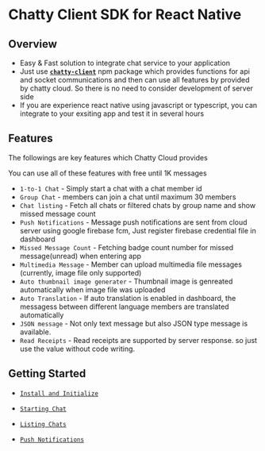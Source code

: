 # Chatty Client SDK for React Native


## Overview

- Easy & Fast solution to integrate chat service to your application 
- Just use <b>[`chatty-client`](https://www.npmjs.com/package/chatty-client)</b> npm package which provides functions for api and socket communications and then can use all features by provided by chatty cloud. So there is no need to consider development of server side
- If you are experience react native using javascript or typescript, you can integrate to your exsiting app and test it in several hours









## Features

The followings are key features which Chatty Cloud provides

<InfoBlock type="note">
  You can use all of these features with free until 1K messages
</InfoBlock>

- `1-to-1 Chat` - Simply start a chat with a chat member id
- `Group Chat` - members can join a chat until maximum 30 members
- `Chat listing` - Fetch all chats or filtered chats by group name and show missed message count
- `Push Notifications` - Message push notifications are sent from cloud server using google firebase fcm, Just register firebase credential file in dashboard
- `Missed Message Count` - Fetching badge count number for missed message(unread) when entering app
- `Multimedia Message` - Member can upload multimedia file messages (currently, image file only supported)
- `Auto thumbnail image generater` - Thumbnail image is genreated automatically when image file was uploaded
- `Auto Translation` - If auto translation is enabled in dashboard, the messagess between different language members are translated automatically
- `JSON message` - Not only text message but also JSON type message is available.
- `Read Receipts` - Read receipts are supported by server response. so just use the value without code writing.



## Getting Started

- [`Install and Initialize`](https://chatty-cloud.com/getting-started/install-initialize.en)

- [`Starting Chat`](https://chatty-cloud.com/getting-started/starting-chat.en)

- [`Listing Chats`](https://chatty-cloud.com/getting-started/listing-chats.en)

- [`Push Notifications`](https://chatty-cloud.com/getting-started/push-notifications.en)








